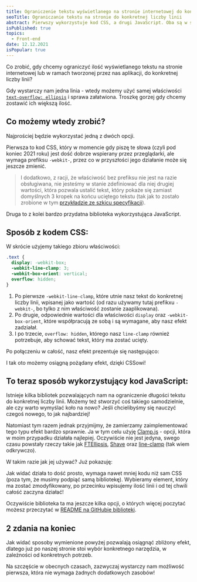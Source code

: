 ```yaml
---
title: Ograniczenie tekstu wyświetlanego na stronie internetowej do konkretnej liczby linii - 2 proste sposoby
seoTitle: Ograniczanie tekstu na stronie do konkretnej liczby linii
abstract: Pierwszy wykorzystuje kod CSS, a drugi JavaScript. Oba są w stanie przyciąć tekst na stronie internetowej według Twoich potrzeb!
isPublished: true
topics:
  - Front-end
date: 12.12.2021
isPopular: true
---
```


Co zrobić, gdy chcemy ograniczyć ilość wyświetlanego tekstu na stronie internetowej lub w ramach tworzonej przez nas aplikacji, do konkretnej liczby linii?

Gdy wystarczy nam jedna linia - wtedy możemy użyć samej właściwości [`text-overflow: ellipsis`](https://developer.mozilla.org/en-US/docs/Web/CSS/text-overflow) i sprawa załatwiona. Troszkę gorzej gdy chcemy zostawić ich większą ilość.

## Co możemy wtedy zrobić?

Najprościej będzie wykorzystać jedną z dwóch opcji.

Pierwsza to kod CSS, który w momencie gdy piszę te słowa (czyli pod koniec 2021 roku) jest dość dobrze wspierany przez przeglądarki, ale wymaga prefiksu `-webkit-`, przez co w przyszłości jego działanie może się jeszcze zmienić.

> I dodatkowo, z racji, że właściwość bez prefiksu nie jest na razie obsługiwana, nie jesteśmy w stanie zdefiniować dla niej drugiej wartości, która pozwala ustalić tekst, który pokaże się zamiast domyślnych 3 kropek na końcu uciętego tekstu (tak jak to zostało zrobione w tym [przykładzie ze szkicu specyfikacji](https://drafts.csswg.org/css-overflow-3/#example-bf93dfa6)).

Druga to z kolei bardzo przydatna biblioteka wykorzystująca JavaScript.

## Sposób z kodem CSS:

W skrócie użyjemy takiego zbioru właściwości:

```css
.text {
  display: -webkit-box;
  -webkit-line-clamp: 3;
  -webkit-box-orient: vertical;
  overflow: hidden;
}
```

1. Po pierwsze `-webkit-line-clamp`, które utnie nasz tekst do konkretnej liczby linii, wpisanej jako wartość (od razu używamy tutaj prefikxu `-webkit-`, bo tylko z nim właściwość zostanie zaaplikowana).
2. Po drugie, odpowiednie wartości dla właściwości `display` oraz `-webkit-box-orient`, które współpracują ze sobą i są wymagane, aby nasz efekt zadziałał.
3. I po trzecie, `overflow: hidden`, którego nasz `line-clamp` również potrzebuje, aby schować tekst, który ma zostać ucięty.

Po połączeniu w całość, nasz efekt prezentuje się następująco:


<CodePenIframe id="xQXJaq" title="Line-clamp w CSS" />

I tak oto możemy osiągną pożądany efekt, dzięki CSSowi!

## To teraz sposób wykorzystujący kod JavaScript:

Istnieje kilka bibliotek pozwalających nam na ograniczenie długości tekstu do konkretnej liczby linii. Możemy też stworzyć coś takiego samodzielnie, ale czy warto wymyślać koło na nowo? Jeśli chcielibyśmy się nauczyć czegoś nowego, to jak najbardziej!

Natomiast tym razem jednak przyjmijmy, że zamierzamy zaimplementować tego typu efekt bardzo sprawnie. Ja w tym celu użyję [Clamp.js](https://github.com/josephschmitt/Clamp.js/) - opcji, która w moim przypadku działała najlepiej. Oczywiście nie jest jedyna, swego czasu powstały rzeczy takie jak [FTEllipsis](https://github.com/ftlabs/ftellipsis), [Shave](https://github.com/dollarshaveclub/shave) oraz [line-clamp](https://github.com/yuanqing/line-clamp) (tak wiem odkrywczo).

W takim razie jak jej używać? Już pokazuję:

<CodePenIframe id="GwMXdV" title="Line-clamp w JavaScript" />

Jak widać działa to dość prosto, wymaga nawet mniej kodu niż sam CSS (poza tym, że musimy podpiąć samą bibliotekę). Wybieramy element, który ma zostać zmodyfikowany, po przecinku wpisujemy ilość linii i od tej chwili całość zaczyna działać!

Oczywiście biblioteka ta ma jeszcze kilka opcji, o których więcej poczytać możesz przeczytać w [README na GitHubie biblioteki](https://github.com/josephschmitt/Clamp.js/#readme).

## 2 zdania na koniec

Jak widać sposoby wymienione powyżej pozwalają osiągnąć zbliżony efekt, dlatego już po naszej stronie stoi wybór konkretnego narzędzia, w zależności od konkretnych potrzeb.

Na szczęście w obecnych czasach, zazwyczaj wystarczy nam możliwość pierwsza, która nie wymaga żadnych dodatkowych zasobów!
